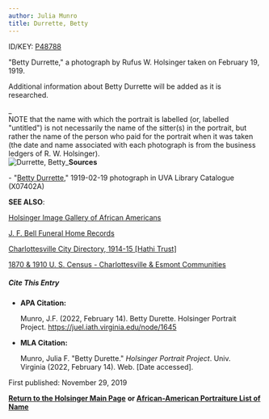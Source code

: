 ```yaml
---
author: Julia Munro
title: Durrette, Betty
---
```

ID/KEY: [P48788](http://juel.iath.virginia.edu/public_person?person=48788 "P48788")

"Betty Durrette," a photograph by Rufus W. Holsinger taken on February 19, 1919.

Additional information about Betty Durrette will be added as it is researched. 

_  
NOTE that the name with which the portrait is labelled (or, labelled "untitled") is not necessarily the name of the sitter(s) in the portrait, but rather the name of the person who paid for the portrait when it was taken (the date and name associated with each photograph is from the business ledgers of R. W. Holsinger).  
![Durrette, Betty](https://iiif.lib.virginia.edu/iiif/uva-lib:1050614/full/1000,1337/0/default.jpg "Durrette, Betty")_**Sources**

\- "[Betty Durrette](https://search.lib.virginia.edu/catalog/uva-lib:1050614#?c=0&m=0&s=0&cv=0&xywh=-1310%2C0%2C5376%2C3985 "Durrette, Betty")," 1919-02-19 photograph in UVA Library Catalogue (X07402A) 

**SEE ALSO**:

[Holsinger Image Gallery of African Americans](http://rwholsingerphotos.org/images.php "Holsinger Image Gallery of African Americans")

[J. F. Bell Funeral Home Records](http://www2.vcdh.virginia.edu/afam/raceandplace/perl_scripts/funeral_search.html "J. F. Bell Funeral Home Database")

[Charlottesville City Directory, 1914-15 \[Hathi Trust\]](https://catalog.hathitrust.org/Record/101954103 "Charlottesville City Directory, 1914-15") 

[1870 & 1910 U. S. Census - Charlottesville & Esmont Communities](http://www2.vcdh.virginia.edu/afam/raceandplace/census/search_both.html "1870 & 1910 U. S. Census: Charlottesville and Esmont Communities")

##### **Cite This Entry**

*   **APA Citation:**
    
    Munro, J.F. (2022, February 14). Betty Durette. Holsinger Portrait Project. https://juel.iath.virginia.edu/node/1645
    
*   **MLA Citation:**
    
    Munro, Julia F. "Betty Durette." _Holsinger Portrait Project_. Univ. Virginia (2022, February 14). Web. \[Date accessed\].
    

  
First published: November 29, 2019    

[**Return to the Holsinger Main Page**](http://juel.iath.virginia.edu/node/980) **or [African-American Portraiture List of Name](http://juel.iath.virginia.edu/node/996)**